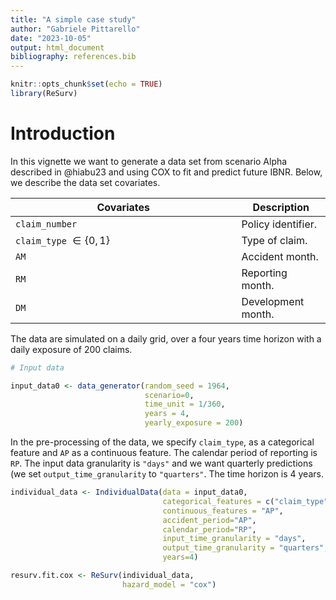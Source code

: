 ```yaml
---
title: "A simple case study"
author: "Gabriele Pittarello"
date: "2023-10-05"
output: html_document
bibliography: references.bib  
---
```


```r
knitr::opts_chunk$set(echo = TRUE)
library(ReSurv)
```

# Introduction

In this vignette we want to generate a data set from scenario Alpha described in @hiabu23 and using COX to fit and predict future IBNR. Below, we describe the data set covariates.

| Covariates                                       | Description        |
|--------------------------------------------------|--------------------|
| `claim_number`                                   | Policy identifier. |
| `claim_type` $\in  \left\{0, 1 \right\}$         | Type of claim.     |
| `AM`                                             | Accident month.    |
| `RM`                                             | Reporting month.   |
| `DM`                                             | Development month. |


The data are simulated on a daily grid, over a four years time horizon with a daily exposure of $200$ claims.

```r
# Input data

input_data0 <- data_generator(random_seed = 1964,
                              scenario=0,
                              time_unit = 1/360,
                              years = 4,
                              yearly_exposure = 200)

```

In the pre-processing of the data, we specify `claim_type`, as a categorical feature and `AP` as a continuous feature. The calendar period of reporting is `RP`. The input data granularity is `"days"` and we want quarterly predictions (we set `output_time_granularity` to `"quarters"`. The time horizon is $4$ years.

```r
individual_data <- IndividualData(data = input_data0,
                                  categorical_features = c("claim_type"),
                                  continuous_features = "AP",
                                  accident_period="AP",
                                  calendar_period="RP",
                                  input_time_granularity = "days",
                                  output_time_granularity = "quarters",
                                  years=4)
```

```r
resurv.fit.cox <- ReSurv(individual_data,
                         hazard_model = "cox")
```















